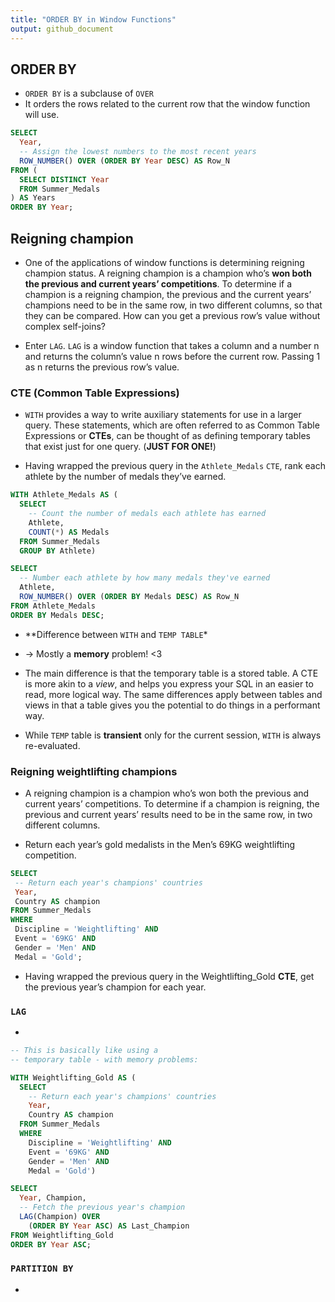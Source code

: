 ```yaml
---
title: "ORDER BY in Window Functions"
output: github_document
---
```


## ORDER BY

* `ORDER BY` is a subclause of `OVER`
* It orders the rows related to the current row that the window function will use.


```sql
SELECT
  Year,
  -- Assign the lowest numbers to the most recent years
  ROW_NUMBER() OVER (ORDER BY Year DESC) AS Row_N
FROM (
  SELECT DISTINCT Year
  FROM Summer_Medals
) AS Years
ORDER BY Year;
```


## Reigning champion

* One of the applications of window functions is determining reigning champion status. A reigning champion is a champion who's **won both the previous and current years' competitions**. To determine if a champion is a reigning champion, the previous and the current years' champions need to be in the same row, in two different columns, so that they can be compared. How can you get a previous row's value without complex self-joins? 

* Enter `LAG`. `LAG` is a window function that takes a column and a number n and returns the column's value n rows before the current row. Passing 1 as n returns the previous row's value.

### CTE (Common Table Expressions)

* `WITH` provides a way to write auxiliary statements for use in a larger query. These statements, which are often referred to as Common Table Expressions or **CTEs**, can be thought of as defining temporary tables that exist just for one query. (**JUST FOR ONE!**)

* Having wrapped the previous query in the `Athlete_Medals` `CTE`, rank each athlete by the number of medals they've earned.

```sql
WITH Athlete_Medals AS (
  SELECT
    -- Count the number of medals each athlete has earned
    Athlete,
    COUNT(*) AS Medals
  FROM Summer_Medals
  GROUP BY Athlete)

SELECT
  -- Number each athlete by how many medals they've earned
  Athlete,
  ROW_NUMBER() OVER (ORDER BY Medals DESC) AS Row_N
FROM Athlete_Medals
ORDER BY Medals DESC;
```

* **Difference between `WITH` and `TEMP TABLE`*
* -> Mostly a **memory** problem! <3 

* The main difference is that the temporary table is a stored table. A CTE is more akin to a *view*, and helps you express your SQL in an easier to read, more logical way. The same differences apply between tables and views in that a table gives you the potential to do things in a performant way.

* While `TEMP` table is **transient** only for the current session, `WITH` is always re-evaluated.

### Reigning weightlifting champions
 * A reigning champion is a champion who's won both the previous and current years' competitions. To determine if a champion is reigning, the previous and current years' results need to be in the same row, in two different columns.

* Return each year's gold medalists in the Men's 69KG weightlifting competition.

 ```sql
SELECT
  -- Return each year's champions' countries
  Year,
  Country AS champion
FROM Summer_Medals
WHERE
  Discipline = 'Weightlifting' AND
  Event = '69KG' AND
  Gender = 'Men' AND
  Medal = 'Gold';
```

* Having wrapped the previous query in the Weightlifting_Gold **CTE**, get the previous year's champion for each year.

### `LAG`

* 


```sql

-- This is basically like using a 
-- temporary table - with memory problems:

WITH Weightlifting_Gold AS (
  SELECT
    -- Return each year's champions' countries
    Year,
    Country AS champion
  FROM Summer_Medals
  WHERE
    Discipline = 'Weightlifting' AND
    Event = '69KG' AND
    Gender = 'Men' AND
    Medal = 'Gold')

SELECT
  Year, Champion,
  -- Fetch the previous year's champion
  LAG(Champion) OVER
    (ORDER BY Year ASC) AS Last_Champion
FROM Weightlifting_Gold
ORDER BY Year ASC;
```


### `PARTITION BY`

* 





